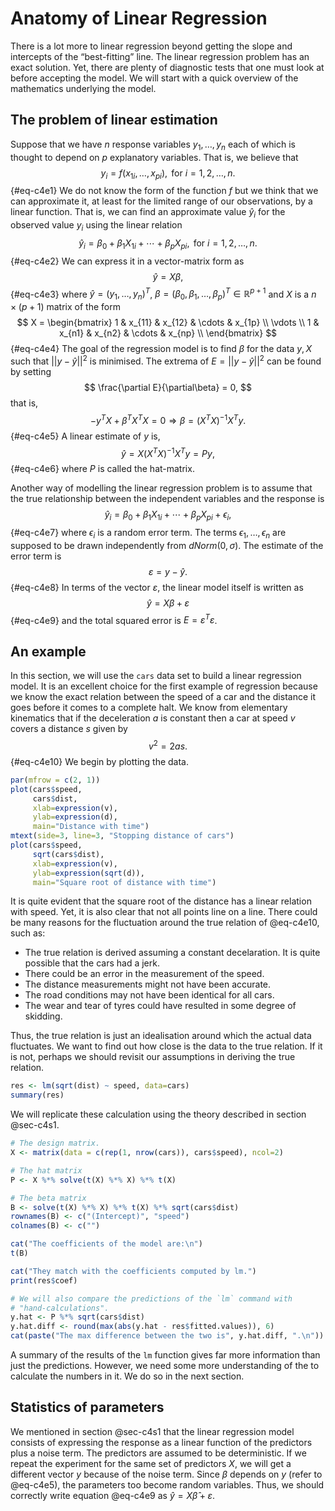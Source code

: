 # Anatomy of Linear Regression
There is a lot more to linear regression beyond getting the slope and intercepts
of the "best-fitting" line. The linear regression problem has an exact solution.
Yet, there are plenty of diagnostic tests that one must look at before accepting
the model. We will start with a quick overview of the mathematics underlying the
model.

## The problem of linear estimation {#sec-c4s1}
Suppose that we have $n$ response variables $y_1, \ldots, y_n$ each of which is
thought to depend on $p$ explanatory variables. That is, we believe that
$$
y_i = f(x_{1i}, \ldots, x_{pi}), \text{ for } i = 1, 2, \ldots, n.
$$ {#eq-c4e1}
We do not know the form of the function $f$ but we think that we can approximate
it, at least for the limited range of our observations, by a linear function.
That is, we can find an approximate value $\hat{y}_i$ for the observed value
$y_i$ using the linear relation
$$
\hat{y}_i = \beta_0 + \beta_1 X_{1i} + \cdots + \beta_p X_{pi},
\text{ for } i = 1, 2, \ldots, n.
$$ {#eq-c4e2}
We can express it in a vector-matrix form as 
$$
\hat{y} = X\beta,
$$ {#eq-c4e3}
where $\hat{y} = (y_1, \ldots, y_n)^T$, $\beta = (\beta_0, \beta_1, \ldots, 
\beta_p)^T \in \mathbb{R}^{p + 1}$ and $X$ is a $n \times (p + 1)$ matrix of 
the form
$$
X = \begin{bmatrix}
1 & x_{11} & x_{12} & \cdots & x_{1p} \\
\vdots \\
1 & x_{n1} & x_{n2} & \cdots & x_{np} \\
\end{bmatrix}
$$ {#eq-c4e4}
The goal of the regression model is to find $\beta$ for the data $y, X$ such 
that $||y - \hat{y}||^2$ is minimised. The extrema of $E = ||y - \hat{y}||^2$
can be found by setting
$$
\frac{\partial E}{\partial\beta} = 0,
$$
that is,
$$
-y^TX + \beta^T X^TX = 0 \Rightarrow \beta = (X^TX)^{-1}X^T y.
$$ {#eq-c4e5}
A linear estimate of $y$ is,
$$
\hat{y} = X(X^TX)^{-1}X^T y = Py,
$$ {#eq-c4e6}
where $P$ is called the hat-matrix.

Another way of modelling the linear regression problem is to assume that the
true relationship between the independent variables and the response is
$$
\hat{y}_i = \beta_0 + \beta_1 X_{1i} + \cdots + \beta_p X_{pi} + \epsilon_i,
$$ {#eq-c4e7}
where $\epsilon_i$ is a random error term. The terms $\epsilon_1, \ldots, 
\epsilon_n$ are supposed to be drawn independently from $dNorm(0, \sigma)$. The
estimate of the error term is
$$
\varepsilon = y - \hat{y}.
$$ {#eq-c4e8}
In terms of the vector $\varepsilon$, the linear model itself is written as
$$
\hat{y} = X\beta + \varepsilon
$$ {#eq-c4e9}
and the total squared error is $E = \varepsilon^T \varepsilon$.


## An example
In this section, we will use the `cars` data set to build a linear regression 
model. It is an excellent choice for the first example of regression because
we know the exact relation between the speed of a car and the distance it goes
before it comes to a complete halt. We know from elementary kinematics that if
the deceleration $a$ is constant then a car at speed $v$ covers a distance $s$
given by
$$
v^2 = 2as.
$$ {#eq-c4e10}
We begin by plotting the data.
```r
par(mfrow = c(2, 1))
plot(cars$speed, 
     cars$dist, 
     xlab=expression(v), 
     ylab=expression(d), 
     main="Distance with time")
mtext(side=3, line=3, "Stopping distance of cars")
plot(cars$speed, 
     sqrt(cars$dist), 
     xlab=expression(v), 
     ylab=expression(sqrt(d)), 
     main="Square root of distance with time")
```
It is quite evident that the square root of the distance has a linear relation
with speed. Yet, it is also clear that not all points line on a line. There 
could be many reasons for the fluctuation around the true relation of @eq-c4e10,
such as:

- The true relation is derived assuming a constant decelaration. It is quite
possible that the cars had a jerk.
- There could be an error in the measurement of the speed.
- The distance measurements might not have been accurate.
- The road conditions may not have been identical for all cars.
- The wear and tear of tyres could have resulted in some degree of skidding.

Thus, the true relation is just an idealisation around which the actual data
fluctuates. We want to find out how close is the data to the true relation. If
it is not, perhaps we should revisit our assumptions in deriving the true 
relation.

```r
res <- lm(sqrt(dist) ~ speed, data=cars)
summary(res)
```

We will replicate these calculation using the theory described in section 
@sec-c4s1.
```r
# The design matrix.
X <- matrix(data = c(rep(1, nrow(cars)), cars$speed), ncol=2)

# The hat matrix
P <- X %*% solve(t(X) %*% X) %*% t(X)

# The beta matrix
B <- solve(t(X) %*% X) %*% t(X) %*% sqrt(cars$dist)
rownames(B) <- c("(Intercept)", "speed")
colnames(B) <- c("")

cat("The coefficients of the model are:\n")
t(B)

cat("They match with the coefficients computed by lm.")
print(res$coef)

# We will also compare the predictions of the `lm` command with 
# "hand-calculations".
y.hat <- P %*% sqrt(cars$dist)
y.hat.diff <- round(max(abs(y.hat - res$fitted.values)), 6)
cat(paste("The max difference between the two is", y.hat.diff, ".\n"))
```

A summary of the results of the `lm` function gives far more information than
just the predictions. However, we need some more understanding of the to 
calculate the numbers in it. We do so in the next section.

## Statistics of parameters
We mentioned in section @sec-c4s1 that the linear regression model consists
of expressing the response as a linear function of the predictors plus a noise
term. The predictors are assumed to be deterministic. If we repeat the experiment
for the same set of predictors $X$, we will get a different vector $y$ because
of the noise term. Since $\beta$ depends on $y$ (refer to @eq-c4e5), the 
parameters too become random variables. Thus, we should correctly write equation
@eq-c4e9 as $\hat{y} = X\hat{\beta} + \varepsilon$.


